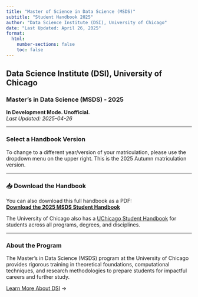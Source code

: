 ```yaml
---
title: "Master of Science in Data Science (MSDS)" 
subtitle: "Student Handbook 2025"
author: "Data Science Institute (DSI), University of Chicago"
date: "Last Updated: April 26, 2025"
format:
  html:
    number-sections: false
    toc: false
---
```


## Data Science Institute (DSI), University of Chicago
### Master's in Data Science (MSDS) - 2025  

**In Development Mode. Unofficial.**   
_Last Updated: 2025-04-26_  

---

### Select a Handbook Version

To change to a different year/version of your matriculation, please use the dropdown menu on the upper right. This is the 2025 Autumn matriculation version.  

---

### 📥 Download the Handbook

You can also download this full handbook as a PDF:  
[**Download the 2025 MSDS Student Handbook**](pdfs/test.pdf){.btn .btn-primary}

The University of Chicago also has a [UChicago Student Handbook](https://studentmanual.uchicago.edu) for students across all programs, degrees, and disciplines.


---

### About the Program

The Master's in Data Science (MSDS) program at the University of Chicago provides rigorous training in theoretical foundations, computational techniques, and research methodologies to prepare students for impactful careers and further study.

[Learn More About DSI](https://datascience.uchicago.edu) →

